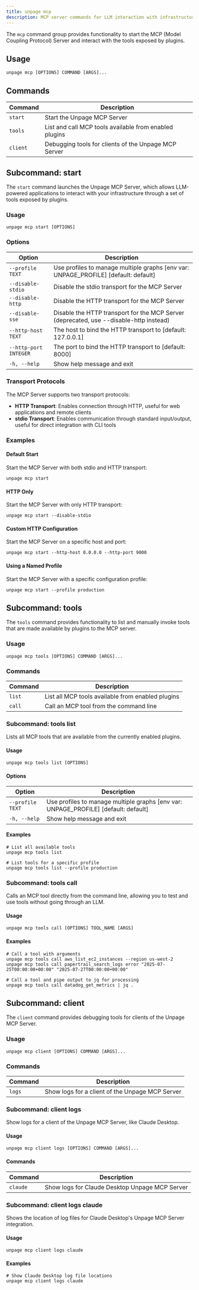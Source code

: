 ```yaml
---
title: unpage mcp
description: MCP server commands for LLM interaction with infrastructure
---
```


The `mcp` command group provides functionality to start the MCP (Model Coupling Protocol) Server and interact with the tools exposed by plugins.

## Usage

```shell
unpage mcp [OPTIONS] COMMAND [ARGS]...
```

## Commands

| Command | Description |
|---------|-------------|
| `start` | Start the Unpage MCP Server |
| `tools` | List and call MCP tools available from enabled plugins |
| `client` | Debugging tools for clients of the Unpage MCP Server |

## Subcommand: start

The `start` command launches the Unpage MCP Server, which allows LLM-powered applications to interact with your infrastructure through a set of tools exposed by plugins.

### Usage

```shell
unpage mcp start [OPTIONS]
```

### Options

| Option | Description |
|--------|-------------|
| `--profile TEXT` | Use profiles to manage multiple graphs [env var: UNPAGE_PROFILE] [default: default] |
| `--disable-stdio` | Disable the stdio transport for the MCP Server |
| `--disable-http` | Disable the HTTP transport for the MCP Server |
| `--disable-sse` | Disable the HTTP transport for the MCP Server (deprecated, use --disable-http instead) |
| `--http-host TEXT` | The host to bind the HTTP transport to [default: 127.0.0.1] |
| `--http-port INTEGER` | The port to bind the HTTP transport to [default: 8000] |
| `-h, --help` | Show help message and exit |

### Transport Protocols

The MCP Server supports two transport protocols:

- **HTTP Transport**: Enables connection through HTTP, useful for web applications and remote clients
- **stdio Transport**: Enables communication through standard input/output, useful for direct integration with CLI tools

### Examples

#### Default Start

Start the MCP Server with both stdio and HTTP transport:

```shell
unpage mcp start
```

#### HTTP Only

Start the MCP Server with only HTTP transport:

```shell
unpage mcp start --disable-stdio
```

#### Custom HTTP Configuration

Start the MCP Server on a specific host and port:

```shell
unpage mcp start --http-host 0.0.0.0 --http-port 9000
```

#### Using a Named Profile

Start the MCP Server with a specific configuration profile:

```shell
unpage mcp start --profile production
```

## Subcommand: tools

The `tools` command provides functionality to list and manually invoke tools that are made available by plugins to the MCP server.

### Usage

```shell
unpage mcp tools [OPTIONS] COMMAND [ARGS]...
```

### Commands

| Command | Description |
|---------|-------------|
| `list` | List all MCP tools available from enabled plugins |
| `call` | Call an MCP tool from the command line |

### Subcommand: tools list

Lists all MCP tools that are available from the currently enabled plugins.

#### Usage

```shell
unpage mcp tools list [OPTIONS]
```

#### Options

| Option | Description |
|--------|-------------|
| `--profile TEXT` | Use profiles to manage multiple graphs [env var: UNPAGE_PROFILE] [default: default] |
| `-h, --help` | Show help message and exit |

#### Examples

```shell
# List all available tools
unpage mcp tools list

# List tools for a specific profile
unpage mcp tools list --profile production
```

### Subcommand: tools call

Calls an MCP tool directly from the command line, allowing you to test and use tools without going through an LLM.

#### Usage

```shell
unpage mcp tools call [OPTIONS] TOOL_NAME [ARGS]
```

#### Examples

```shell
# Call a tool with arguments
unpage mcp tools call aws_list_ec2_instances --region us-west-2
unpage mcp tools call papertrail_search_logs error "2025-07-25T00:00:00+00:00" "2025-07-27T00:00:00+00:00"

# Call a tool and pipe output to jq for processing
unpage mcp tools call datadog_get_metrics | jq .
```

## Subcommand: client

The `client` command provides debugging tools for clients of the Unpage MCP Server.

### Usage

```shell
unpage mcp client [OPTIONS] COMMAND [ARGS]...
```

### Commands

| Command | Description |
|---------|-------------|
| `logs` | Show logs for a client of the Unpage MCP Server |

### Subcommand: client logs

Show logs for a client of the Unpage MCP Server, like Claude Desktop.

#### Usage

```shell
unpage mcp client logs [OPTIONS] COMMAND [ARGS]...
```

#### Commands

| Command | Description |
|---------|-------------|
| `claude` | Show logs for Claude Desktop Unpage MCP Server |

### Subcommand: client logs claude

Shows the location of log files for Claude Desktop's Unpage MCP Server integration.

#### Usage

```shell
unpage mcp client logs claude
```

#### Examples

```shell
# Show Claude Desktop log file locations
unpage mcp client logs claude
```
